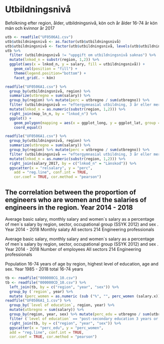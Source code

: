 # Utbildningsnivå

Befolkning efter region, ålder, utbildningsnivå, kön och år
ålder 16-74 år
kön män och kvinnor
år 2017

```r
utb <- readfile("UF0506A1.csv") 
utb$utbildningsnivå <- as.factor(utb$utbildningsnivå)
utb$utbildningsnivå <- factor(utb$utbildningsnivå, levels(utb$utbildningsnivå)[c(3, 1, 2, 6, 7, 5, 4, 8)])
utb %>%
  filter (utbildningsnivå != "uppgift om utbildningsnivå saknas") %>%
  mutate(lnkod_n = substr(region, 1,2)) %>%
  ggplot(aes(x = lnkod_n, y = salary, fill = utbildningsnivå)) +
    geom_col(position = "fill") +
    theme(legend.position="bottom") +
    facet_grid(. ~ kön)	
```

```r
readfile("UF0506A1.csv") %>%
  group_by(utbildningsnivå, region) %>%
  summarize(utbregno = sum(salary)) %>%
  group_by(region) %>% mutate(perc = utbregno / sum(utbregno)) %>%
  filter (utbildningsnivå == "eftergymnasial utbildning, 3 år eller mer") %>%
  mutate(lnkod_n = as.numeric(substr(region, 1,2))) %>%
  right_join(map_ln_n, by = "lnkod_n") %>%
  ggplot() +
    geom_polygon(mapping = aes(x = ggplot_long, y = ggplot_lat, group = lnkod, fill = perc)) +
    coord_equal()
```
	
```r
readfile("UF0506A1.csv") %>%
  group_by(utbildningsnivå, region) %>%
  summarize(utbregno = sum(salary)) %>%
  group_by(region) %>% mutate(perc = utbregno / sum(utbregno)) %>%
  filter (utbildningsnivå == "eftergymnasial utbildning, 3 år eller mer") %>%
  mutate(lnkod_n = as.numeric(substr(region, 1,2))) %>%
  right_join(salary_2017, by = c("lnkod_n" = "Länskod")) %>%
  ggscatter(x = "relsalary", y = "perc", 
    add = "reg.line", conf.int = TRUE, 
    cor.coef = TRUE, cor.method = "pearson")   
```	

## The correlation between the proportion of engineers who are women and the salaries of engineers in the region. Year 2014 - 2018
Average basic salary, monthly salary and women´s salary as a percentage of men´s salary by region, sector, occupational group (SSYK 2012) and sex . Year 2014 - 2018
Monthly salaty
All sectors
214 Engineering professionals

Average basic salary, monthly salary and women´s salary as a percentage of men´s salary by region, sector, occupational group (SSYK 2012) and sex . Year 2014 - 2018
Number of employees
All sectors
214 Engineering professionals

Population 16-74 years of age by region, highest level of education, age and sex. Year 1985 - 2018
total 16-74 years

```r
tb <- readfile("000000CG_10.csv")
tb <- readfile("000000CD_10.csv") %>% 
  left_join(tb, by = c("region", "year", "sex")) %>%
  group_by (`region`, year) %>%   
  mutate (perc_women = as.numeric (sub ("%", "", perc_women (salary.x))))		
readfile("UF0506A1_1.csv") %>%
  group_by(`level of education`, region, year) %>%
  mutate(utbregno = sum(salary)) %>%
  group_by(region, year, sex) %>% mutate(perc_edu = utbregno / sum(utbregno)) %>%
  filter (`level of education` == "post-secondary education 3 years or more (ISCED97 5A)") %>%
  right_join(tb, by = c("region", "year", "sex")) %>%
  ggscatter(x = "perc_edu", y = "perc_women", 
  add = "reg.line", conf.int = TRUE, 
  cor.coef = TRUE, cor.method = "pearson")
```



